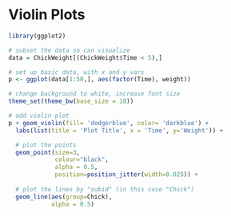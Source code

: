Violin Plots
========================================================

```r
library(ggplot2)

# subset the data so can visualize
data = ChickWeight[(ChickWeight$Time < 5),]

# set up basic data, with x and y vars
p <- ggplot(data[1:50,], aes(factor(Time), weight))

# change background to white, increase font size
theme_set(theme_bw(base_size = 18)) 

# add violin plot
p + geom_violin(fill= 'dodgerblue', color= 'darkblue') + 
  labs(list(title = 'Plot Title', x = 'Time', y='Weight')) +

  # plot the points
  geom_point(size=3,
             colour="black", 
             alpha = 0.5,
             position=position_jitter(width=0.025)) +
  
  # plot the lines by "subid" (in this case "Chick")
  geom_line(aes(group=Chick), 
            alpha = 0.5)
```

